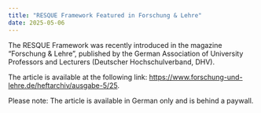 ```yaml
---
title: "RESQUE Framework Featured in Forschung & Lehre"
date: 2025-05-06
---
```


The RESQUE Framework was recently introduced in the magazine "Forschung & Lehre", published by the German Association of University Professors and Lecturers (Deutscher Hochschulverband, DHV).

The article is available at the following link:
[https://www.forschung-und-lehre.de/heftarchiv/ausgabe-5/25](https://www.forschung-und-lehre.de/heftarchiv/ausgabe-5/25).

Please note: The article is available in German only and is behind a paywall.


